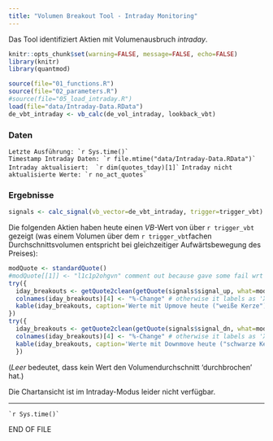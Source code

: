 ```yaml
---
title: "Volumen Breakout Tool - Intraday Monitoring"
---
```


Das Tool identifiziert Aktien mit Volumenausbruch _intraday_.


```r
knitr::opts_chunk$set(warning=FALSE, message=FALSE, echo=FALSE)
library(knitr)
library(quantmod)

source(file="01_functions.R")
source(file="02_parameters.R")
#source(file="05_load_intraday.R")
load(file="data/Intraday-Data.RData")
de_vbt_intraday <- vb_calc(de_vol_intraday, lookback_vbt)

```

### Daten  

```Letzte Ausführung: `r Sys.time()` ```   
```Timestamp Intraday Daten: `r file.mtime("data/Intraday-Data.RData")` ```  
```Intraday aktualisiert:  `r dim(quotes_tday)[1]` ```
```Intraday nicht aktualisierte Werte: `r no_act_quotes` ```  

### Ergebnisse  

```r
signals <- calc_signal(vb_vector=de_vbt_intraday, trigger=trigger_vbt)
```

Die folgenden Aktien haben heute einen $VB$-Wert von über `r trigger_vbt` gezeigt (was einem Volumen über dem `r trigger_vbt`fachen Durchschnittsvolumen entspricht bei gleichzeitiger Aufwärtsbewegung des Preises):  

```r
modQuote <- standardQuote()
#modQuote[[1]] <- "l1c1p2ohgvn" comment out because gave some fail wrt 'regularMarketTime'
try({
  iday_breakouts <- getQuote2clean(getQuote(signals$signal_up, what=modQuote))
  colnames(iday_breakouts)[4] <- "%-Change" # otherwise it labels as 'X..change'
  kable(iday_breakouts, caption='Werte mit Upmove heute ("weiße Kerze")')
})
try({
  iday_breakouts <- getQuote2clean(getQuote(signals$signal_dn, what=modQuote))
  colnames(iday_breakouts)[4] <- "%-Change" # otherwise it labels as 'X..change'
  kable(iday_breakouts, caption='Werte mit Downmove heute ("schwarze Kerze")')
  })
```  

(_Leer_ bedeutet, dass kein Wert den Volumendurchschnitt 'durchbrochen' hat.)  


Die Chartansicht ist im Intraday-Modus leider nicht verfügbar.

-----
``` `r Sys.time()` ```   

END OF FILE
